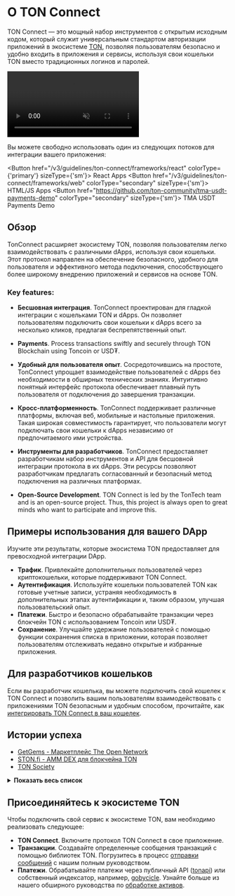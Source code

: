 

# О TON Connect

TON Connect — это мощный набор инструментов с открытым исходным кодом, который служит универсальным стандартом авторизации приложений в экосистеме [TON](/v3/concepts/dive-into-ton/introduction), позволяя пользователям безопасно и удобно входить в приложения и сервисы, используя свои кошельки TON вместо традиционных логинов и паролей.

<div style={{width: '100%', textAlign:'center', margin: '10pt auto'}}>
  <video style={{width: '100%',maxWidth: '600px', borderRadius: '10pt'}} muted={true} autoPlay={true} loop={true}>
    <source src="/files/TonConnect.mp4" type="video/mp4" />
    Ваш браузер не поддерживает тег видео.
  </video>
</div>

Вы можете свободно использовать один из следующих потоков для интеграции вашего приложения:

<Button href="/v3/guidelines/ton-connect/frameworks/react" colorType={'primary'} sizeType={'sm'}>
React Apps
</Button>
<Button href="/v3/guidelines/ton-connect/frameworks/web"
        colorType="secondary" sizeType={'sm'}>
HTML/JS Apps
</Button>
<Button href="https://github.com/ton-community/tma-usdt-payments-demo"
        colorType="secondary" sizeType={'sm'}>
TMA USDT Payments Demo
</Button>

## Обзор

TonConnect расширяет экосистему TON, позволяя пользователям легко взаимодействовать с различными dApps, используя свои кошельки. Этот протокол направлен на обеспечение безопасного, удобного для пользователя и эффективного метода подключения, способствующего более широкому внедрению приложений и сервисов на основе TON.

### Key features:

- **Бесшовная интеграция**. TonConnect проектирован для гладкой интеграции с кошельками TON и dApps. Он позволяет пользователям подключить свои кошельки к dApps всего за несколько кликов, предлагая беспрепятственный опыт.

- **Payments**. Process transactions swiftly and securely through TON Blockchain using Toncoin or USD₮.

- **Удобный для пользователя опыт**. Сосредоточившись на простоте, TonConnect упрощает взаимодействие пользователей с dApps без необходимости в обширных технических знаниях. Интуитивно понятный интерфейс протокола обеспечивает плавный путь пользователя от подключения до завершения транзакции.

- **Кросс-платформенность**. TonConnect поддерживает различные платформы, включая веб, мобильные и настольные приложения. Такая широкая совместимость гарантирует, что пользователи могут подключать свои кошельки к dApps независимо от предпочитаемого ими устройства.

- **Инструменты для разработчиков**. TonConnect предоставляет разработчикам набор инструментов и API для бесшовной интеграции протокола в их dApps. Эти ресурсы позволяют разработчикам предлагать согласованный и безопасный метод подключения на различных платформах.

- **Open-Source Development**. TON Connect is led by the TonTech team and is an open-source project. Thus, this project is always open to great minds who want to participate and improve this.

## Примеры использования для вашего DApp

Изучите эти результаты, которые экосистема TON предоставляет для превосходной интеграции DApp.

- **Трафик**. Привлекайте дополнительных пользователей через криптокошельки, которые поддерживают TON Connect.
- **Аутентификация**. Используйте кошельки пользователей TON как готовые учетные записи, устраняя необходимость в дополнительных этапах аутентификации и, таким образом, улучшая пользовательский опыт.
- **Платежи**. Быстро и безопасно обрабатывайте транзакции через блокчейн TON с использованием Toncoin или USD₮.
- **Сохранение**. Улучшайте удержание пользователей с помощью функции сохранения списка в приложении, которая позволяет пользователям отслеживать недавно открытые и избранные приложения.

## Для разработчиков кошельков

Если вы разработчик кошелька, вы можете подключить свой кошелек к TON Connect и позволить вашим пользователям взаимодействовать с приложениями TON безопасным и удобным способом, прочитайте, как [интегрировать TON Connect в ваш кошелек](/v3/guidelines/ton-connect/wallet/).

## Истории успеха

- [GetGems - Маркетплейс The Open Network](https://getgems.io/)
- [STON.fi - AMM DEX для блокчейна TON](https://ston.fi/)
- [TON Society](https://society.ton.org/activities/active)

<details>
  <summary><b>Показать весь список</b></summary>

- [getgems.io](https://getgems.io/)
- [fragment.com](https://fragment.com/) (Ton Connect v.1) 
- [ston.fi](https://ston.fi/)
- [app.evaa.finance](https://app.evaa.finance/)
- [ton.diamonds](https://ton.diamonds/)
- [minter.ton.org](https://minter.ton.org/)
- [tonconsole.com/jetton/minter](https://tonconsole.com/jetton/minter)
- [dedust.io](https://dedust.io/swap)
- [toncap.net](https://toncap.net/)
- [tonverifier.live](https://verifier.ton.org/)
- [tonstarter.com](https://tonstarter.com/)
- [dns.ton.org](https://dns.ton.org/)
- [daolama.co](https://daolama.co/)
- [ton.vote](https://ton.vote/)

</details>

## Присоединяйтесь к экосистеме TON

Чтобы подключить свой сервис к экосистеме TON, вам необходимо реализовать следующее:

- **TON Connect**. Включите протокол TON Connect в свое приложение.
- **Транзакции**. Создавайте определенные сообщения транзакций с помощью библиотек TON. Погрузитесь в процесс [отправки сообщений](/v3/guidelines/ton-connect/guidelines/preparing-messages) с нашим полным руководством.
- **Платежи**. Обрабатывайте платежи через публичный API ([tonapi](https://tonapi.io/)) или собственный индексатор, например, [gobycicle](http://github.com/gobicycle/bicycle). Узнайте больше из нашего обширного руководства по [обработке активов](/v3/guidelines/dapps/asset-processing/payments-processing).

<Feedback />
